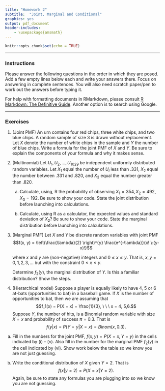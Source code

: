 ```yaml
---
title: "Homework 2"
subtitle:  "Joint, Marginal and Conditional"
graphics: yes
output: pdf_document
header-includes:
    - \usepackage{amsmath}
---
```


```r
knitr::opts_chunk$set(echo = TRUE)
```

* * * 
### Instructions

Please answer the following questions in the order in which they are posed. Add a few empty lines below each and write your answers there. Focus on answering in complete sentences. You will also need scratch paper/pen to work out the answers before typing it.

For help with formatting documents in RMarkdown, please consult [R Markdown: The Definitive Guide](https://bookdown.org/yihui/rmarkdown/). Another option is to search using Google. 

* * *

### Exercises 

1. (Joint PMF) An urn contains four red chips, three white chips,
and two blue chips. A random sample of size 3 is drawn
without replacement. Let $X$ denote the number of white
chips in the sample and $Y$ the number of blue chips. Write
a formula for the joint PMF of $X$ and $Y$. Be sure to explain the components of your formula and why it makes sense. 

   \emph{Hint: You will first want to make a table on scratch paper to understand the possible values for $x$ and $y$ and their corresponding probabilities. Then the formula for the PMF will be evident}


2. (Multinomial) Let $U_1,U_2, . . . ,U_{1029}$ be independent
uniformly distributed random variables. Let $X_1$ equal the number of $U_i$ less than
.331, $X_2$ equal the number between .331 and .820, and $X_3$ equal the number greater than .820.


   a. Calculate, using, R the probability of observing $X_1 = 354, X_2 = 492, X_3 = 192$. Be sure to show your code. State the joint distribution before launching into calculations. 
   
   b. Calculate, using R as a calculator, the expected values and standard deviation of $X_2$? Be sure to show your code. State the marginal distribution before launching into calculations.
   
3. (Marginal PMF) Let $X$ and $Y$ be discrete random variables with joint PMF 
$$f(x, y) = \left(\frac{\lambda}{2} \right)^{y} \frac{e^{-\lambda}}{x! \:(y-x)!}$$

   where $x$ and $y$ are (non-negative) integers and $0 \leq x \leq y$. That is, $x, y = 0, 1, 2, 3, \dots$ but with the constraint $0 \leq x \leq y$.

   Determine $f_2(y)$, the marginal distribution of $Y$. Is this a familiar distribution? Show the steps.
   
      \emph{Hint: you will need to use the Binomial theorem with a = 1 and b = 1 to perform the summation over $x$. }  

4. (Hierarchical model) Suppose a player is equally likely to have 4, 5 or 6 at-bats (opportunities to bat) in a baseball game. If $X$ is the number of opportunities to bat, then we are assuming that
$$f_1(x) = P(X = x) = \frac{1}{3}, \ \ \ x = 4, 5,6.$$
Suppose $Y$, the number of hits, is a Binomial random variable with size $X = x$ and probability of success $\pi=0.3$. That is 
$$f(y|x) = P(Y = y | X = x) = Binom(x, 0.3).$$
 
a. Fill in the numbers for the joint PMF, $f(x,y) = P(X = x, Y = y)$ in the cells indicated by (i) -- (v). Also fill in the number for the marginal PMF $f_2(y)$ in the cell indicated by (vi). Show work below the table so we know you are not just guessing.

\begin{table}[h]
\centering
\begin{tabular}{||c|c|c|c|c|c|c|c||} \hline
& \multicolumn{7}{c||}{$y$} \\ \hline
$x$ & 0 & 1 & 2 & 3 & 4 & 5 & 6  \\ \hline
4 & \hspace*{0.2in} & \hspace*{0.2in} & (i) & \hspace*{0.2in}& (ii) & (iii) & \\ \hline \hline
5 & & & (iv) & & & &  \\ \hline  \hline
6 & & & (v) & & & &   \\ \hline \hline
$f_2(y)$ & & & (vi) & & & & \\ \hline
\end{tabular}
\end{table}



b. Write the conditional distribution of $X$ given $Y=2$. That is $$f(x|y=2) = P(X = x | Y = 2).$$ Again, be sure to state any formulas you are plugging into so we know you are not guessing.
